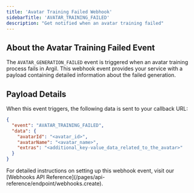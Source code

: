 ```yaml
---
title: 'Avatar Training Failed Webhook'
sidebarTitle: 'AVATAR_TRAINING_FAILED'
description: "Get notified when an avatar training failed"
---
```


## About the Avatar Training Failed Event

The `AVATAR_GENERATION_FAILED` event is triggered when an avatar training process fails in Argil. This webhook event provides your service with a payload containing detailed information about the failed generation.

## Payload Details

When this event triggers, the following data is sent to your callback URL:

```json
{
  "event": "AVATAR_TRAINING_FAILED",
  "data": {
    "avatarId": "<avatar_id>",
    "avatarName": "<avatar_name>",
    "extras": "<additional_key-value_data_related_to_the_avatar>"
  }
}
```

<Note>
  For detailed instructions on setting up this webhook event, visit our [Webhooks API Reference](/pages/api-reference/endpoint/webhooks.create).
</Note>
